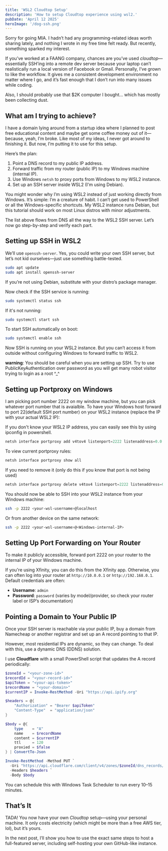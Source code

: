 ```yaml
---
title: 'WSL2 Cloudtop Setup'
description: 'How to setup Cloudtop experience using wsl2.'
pubDate: 'April 12 2025'
heroImage: '/dog-ssh.png'
---
```


Sorry for going MIA. I hadn’t had any programming-related ideas worth sharing lately, and nothing I wrote in my free time felt ready. But recently, something sparked my interest.

If you’ve worked at a FAANG company, chances are you’ve used *cloudtop*—essentially SSH’ing into a remote dev server because your laptop can’t realistically run a local version of Facebook or Gmail. Personally, I’ve grown to like the workflow. It gives me a consistent development environment no matter where I go, and it’s fast enough that I don’t run into many issues while coding.

Also, I should probably use that $2K computer I bought... which has mostly been collecting dust.

## What am I trying to achieve?

I have a domain lying around from a startup idea where I planned to post free educational content and maybe get some coffee money out of it—because, yeah, I’m broke. Like most of my ideas, I never got around to finishing it. But now, I’m putting it to use for this setup.

Here’s the plan:

1. Point a DNS record to my public IP address.
2. Forward traffic from my router (public IP) to my Windows machine (internal IP).
3. Use Windows `netsh` to proxy ports from Windows to my WSL2 instance.
4. Set up an SSH server inside WSL2 (I'm using Debian).

You might wonder why I’m using WSL2 instead of just working directly from Windows. It’s simple: I’m a creature of habit. I can’t get used to PowerShell or all the Windows-specific shortcuts. My WSL2 instance runs Debian, but this tutorial should work on most Linux distros with minor adjustments.

The list above flows from DNS all the way to the WSL2 SSH server. Let’s now go step-by-step and verify each part.

## Setting up SSH in WSL2

We’ll use `openssh-server`. Yes, you could write your own SSH server, but let’s not kid ourselves—just use something battle-tested.

```bash
sudo apt update
sudo apt install openssh-server
```

If you’re not using Debian, substitute with your distro’s package manager.

Now check if the SSH service is running:

```bash
sudo systemctl status ssh
```

If it's not running:

```bash
sudo systemctl start ssh
```

To start SSH automatically on boot:

```bash
sudo systemctl enable ssh
```

Now SSH is running on your WSL2 instance. But you can’t access it from outside without configuring Windows to forward traffic to WSL2.

**warning**: You should be careful when you are setting up SSH. Try to use PublicKeyAuthentication over password as you will get many robot visitor trying to login as a root ^_^

## Setting up Portproxy on Windows

I am picking port number 2222 on my window machine, but you can pick whatever port number that is avaialble. To have your Windows host forward to port 22(default SSH port number) on your WSL2 instance (replace the IP with your actual WSL2 IP):

If you don't know your WSL2 IP address, you can easily see this by using ipconfig in powershell.

```powershell
netsh interface portproxy add v4tov4 listenport=2222 listenaddress=0.0.0.0 connectport=22 connectaddress=<WSL2-IP>
```

To view current portproxy rules:

```powershell
netsh interface portproxy show all
```

If you need to remove it (only do this if you know that port is not being used)

```powershell
netsh interface portproxy delete v4tov4 listenport=2222 listenaddress=0.0.0.0
```

You should now be able to SSH into your WSL2 instance from your Windows machine:

```bash
ssh -p 2222 <your-wsl-username>@localhost
```

Or from another device on the same network:

```bash
ssh -p 2222 <your-wsl-username>@<Windows-internal-IP>
```

## Setting Up Port Forwarding on Your Router

To make it publicly accessible, forward port 2222 on your router to the internal IP of your Windows machine.

If you're using Xfinity, you can do this from the Xfinity app. Otherwise, you can often log into your router at `http://10.0.0.1` or `http://192.168.0.1`. Default credentials are often:

- **Username**: `admin`  
- **Password**: `password` (varies by model/provider, so check your router label or ISP’s documentation)

## Pointing a Domain to Your Public IP

Once your SSH server is reachable via your public IP, buy a domain from Namecheap or another registrar and set up an A record pointing to that IP.

However, most residential IPs are dynamic, so they can change. To deal with this, use a dynamic DNS (DDNS) solution.

I use **Cloudflare** with a small PowerShell script that updates the A record periodically:

```powershell
$zoneId = "<your-zone-id>"
$recordId = "<your-record-id>"
$apiToken = "<your-api-token>"
$recordName = "<your-domain>"
$currentIP = Invoke-RestMethod -Uri "https://api.ipify.org"

$headers = @{
    "Authorization" = "Bearer $apiToken"
    "Content-Type"  = "application/json"
}

$body = @{
    type    = "A"
    name    = $recordName
    content = $currentIP
    ttl     = 120
    proxied = $false
} | ConvertTo-Json

Invoke-RestMethod -Method PUT `
  -Uri "https://api.cloudflare.com/client/v4/zones/$zoneId/dns_records/$recordId" `
  -Headers $headers `
  -Body $body
```

You can schedule this with Windows Task Scheduler to run every 10–15 minutes.

## That’s It

TADA! You now have your own *Cloudtop* setup—using your personal machine. It only costs electricity (which might be more than a free AWS tier, lol), but it’s yours.

In the next post, I’ll show you how to use the exact same steps to host a full-featured server, including self-hosting your own GitHub-like instance.
